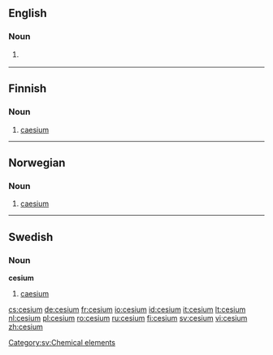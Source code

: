 ==English==

===Noun===
{{en-noun|-}}

# {{US}} {{alternative spelling of|[[caesium]]}}
<!--Put derived terms, translations, etc, at "caesium"-->

----

==Finnish==
{{wikipedia|lang=fi}}

===Noun===
{{fi-noun}}

# {{chemical element|lang=fi}} [[caesium]]

----

==Norwegian==

===Noun===
{{infl|no|noun}}

# {{chemical element|lang=no}} [[caesium]]

----

==Swedish==

===Noun===
{{sv-noun-unc-irreg-n|2=cesiumet}}
'''cesium''' {{n}}

# [[caesium]]

[[Category:sv:Chemical elements]]

[[cs:cesium]]
[[de:cesium]]
[[fr:cesium]]
[[io:cesium]]
[[id:cesium]]
[[it:cesium]]
[[lt:cesium]]
[[nl:cesium]]
[[pl:cesium]]
[[ro:cesium]]
[[ru:cesium]]
[[fi:cesium]]
[[sv:cesium]]
[[vi:cesium]]
[[zh:cesium]]